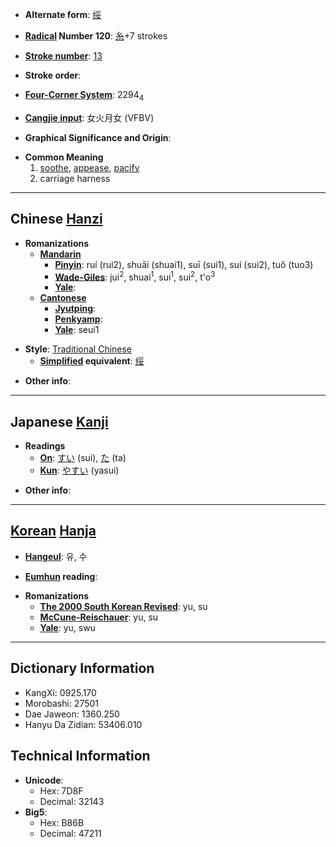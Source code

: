 * '''Alternate form''': [[绥]]

* '''[[Wiktionary:Chinese radical index| Radical]] Number 120''': [[Wiktionary:Chinese radical index 糸|糸]]+7 strokes

* '''[[Wiktionary:Chinese total strokes index|Stroke number]]''': [[Wiktionary:Chinese total strokes index 13|13]]

* '''Stroke order''': 

* '''[[Wiktionary:Chinese four corner index|Four-Corner System]]''': 2294<sub>4</sub>

* '''[[Wiktionary:Chinese Cangjie index|Cangjie input]]''': 女火月女 (VFBV)

* '''Graphical Significance and Origin''': 

* '''Common Meaning'''
*# [[soothe]], [[appease]], [[pacify]]
*# carriage harness

----

== Chinese [[Hanzi]] ==

* '''Romanizations'''
** '''[[Mandarin]]'''
*** '''[[Pinyin]]''': ruí (rui2), shuāi (shuai1), suī (sui1), suí (sui2), tuǒ (tuo3)
*** '''[[Wade-Giles]]''': jui<sup>2</sup>, shuai<sup>1</sup>, sui<sup>1</sup>, sui<sup>2</sup>, t'o<sup>3</sup>
*** '''[[Yale]]''': 
** '''[[Cantonese]]'''
*** '''[[Jyutping]]''':
*** '''[[Penkyamp]]''': 
*** '''[[Yale]]''': seui1

* '''Style''': [[Traditional Chinese]] 
** '''[[Simplified Chinese|Simplified]] equivalent''': [[绥]]

* '''Other info''': 

----

== Japanese [[Kanji]] ==

* '''Readings'''
** '''[[On]]''': [[すい]] (sui), [[た]] (ta)
** '''[[Kun]]''': [[やすい]] (yasui)

* '''Other info''':  

----

== [[Korean]] [[Hanja]] ==

* '''[[Hangeul]]''': 유, 수

* '''[[Eumhun]] reading''': 

* '''Romanizations'''
** '''[[The 2000 South Korean Revised Romanization|The 2000 South Korean Revised]]''': yu, su
** '''[[McCune-Reischauer]]''': yu, su
** '''[[Yale]]''': yu, swu

----

== Dictionary Information ==

* KangXi: 0925.170
* Morobashi: 27501
* Dae Jaweon: 1360.250
* Hanyu Da Zidian: 53406.010

== Technical Information ==

* '''Unicode''':
** Hex: 7D8F
** Decimal: 32143
* '''Big5''':
** Hex: B86B
** Decimal: 47211